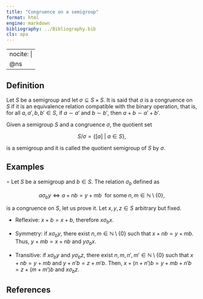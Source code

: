 ```yaml
---
title: "Congruence on a semigroup"
format: html
engine: markdown
bibliography: ../Bibliography.bib
cls: apa
---
```


---
nocite: |
  @ns
---

<!-- Definición de Num. Sem. -->

## Definition

Let $S$ be a semigroup and let $\sigma \subseteq S \times S$. It is said that $\sigma$ is a congruence on $S$ if it is an equivalence relation compatible with the binary operation, that is, for all $a,a', b,b' \in S$, if $a \sim a'$ and $b \sim b'$, then $a + b \sim a' + b'$.

Given a semigroup $S$ and a congruence $\sigma$, the quotient set

$$
S / \sigma = \{[a] ~ | ~ a \in S\},
$$

is a semigroup and it is called the quotient semigroup of $S$ by $\sigma$.

## Examples

$\circ$ Let $S$ be a semigroup and $b \in S$. The relation $\sigma_b$ defined as

$$
a \sigma_b y \Longleftrightarrow a + nb = y + mb ~ \text{ for some } n,m \in \mathbb{N} \setminus \{0\},
$$

is a congruence on $S$, let us prove it. Let $x, y, z \in S$ arbitrary but fixed.

-   Reflexive: $x + b = x + b$, therefore $x \sigma_b x$.

-   Symmetry: if $x \sigma_b y$, there exist $n,m \in \mathbb{N} \setminus \{0\}$ such that $x + nb = y + mb$. Thus, $y + mb = x + nb$ and $y \sigma_b x$.

-   Transitive: if $x \sigma_b y$ and $y \sigma_b z$, there exist $n,m, n', m' \in \mathbb{N} \setminus \{0\}$ such that $x + nb = y + mb$ and $y + n'b = z + m'b$. Then, $x + (n + n')b = y + mb + n'b = z + (m + m')b$ and $x \sigma_b z$.

## References

::: {#refs}

:::
